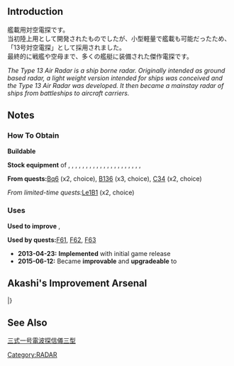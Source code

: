 {{EquipmentInfo|27}}

==Introduction==
艦載用対空電探です。<br>
当初陸上用として開発されたものでしたが、小型軽量で艦載も可能だったため、「13号対空電探」として採用されました。<br>
最終的に戦艦や空母まで、多くの艦艇に装備された傑作電探です。

''The Type 13 Air Radar is a ship borne radar. Originally intended as ground based radar, a light weight version intended for ships was conceived and the Type 13 Air Radar was developed. It then became a mainstay radar of ships from battleships to aircraft carriers.''

==Notes==
<div class="mw-collapsible"><h3>How To Obtain</h3>
<div class="mw-collapsible-content">
'''Buildable'''

'''Stock equipment''' of {{Ship/Link|Akebono Kai}}, {{Ship/Link|Akishimo Kai}}, {{Ship/Link|Fujinami Kai}}, {{Ship/Link|Hamanami Kai}}, {{Ship/Link|Haruna Kai Ni}}, {{Ship/Link|Hayashimo Kai}}, {{Ship/Link|Kazagumo Kai}}, {{Ship/Link|Kishinami Kai}}, {{Ship/Link|Kiso Kai Ni}}, {{Ship/Link|Kiyoshimo Kai}}, {{Ship/Link|Matsu Kai}}, {{Ship/Link|Minazuki Kai}}, {{Ship/Link|Oboro Kai}}, {{Ship/Link|Okinami Kai}}, {{Ship/Link|Sazanami Kai}}, {{Ship/Link|Shigure Kai Ni}}, {{Ship/Link|Shimakaze Kai}}, {{Ship/Link|Suzutsuki}}, {{Ship/Link|Takanami Kai}}, {{Ship/Link|Ushio Kai}}, {{Ship/Link|Uzuki Kai}}, {{Ship/Link|Yukikaze Kai}}

'''From quests: '''[[Quests#Bq6|Bq6]] (x2, choice), [[Quests#B136|B136]] (x3, choice), [[Quests#C34|C34]] (x2, choice)

''From limited-time quests: ''[[Quests/Seasonal#Le1B1|Le1B1]] (x2, choice)

</div></div>

<div class="mw-collapsible"><h3>Uses</h3>
<div class="mw-collapsible-content">
'''Used to improve''' {{Equipment/Link|Type 13 Air Radar}}, {{Equipment/Link|Type 13 Air Radar Kai}}

'''Used by quests: '''[[Quests#F61|F61]], [[Quests#F62|F62]], [[Quests#F63|F63]]

</div></div>


<div class="mw-collapsible><h3>Updates History</h3>
<div class="mw-collapsible-content>
* '''2013-04-23:''' '''Implemented''' with initial game release
* '''2015-06-12:''' Became '''improvable''' and '''upgradeable''' to {{Equipment/Link|Type 13 Air Radar Kai}}
</div></div>

==Akashi's Improvement Arsenal==
{{AkashiWorkshop}}
{{AkashiWorkshopLine
|Name={{PAGENAME}}
|ItemType=Radar
|Fuel=10
|Ammo=0
|Steel=20
|Baux=30
|Mats0-5=4/5
|Mats6-9=5/7
|Mats10=10/15
|Screws0-5=2/3
|Screws6-9=3/5
|Screws10=5/12
|EquipConsume0-5=-
|EquipConsume6-9=1x{{Radar|Type 13 Air RADAR}}
|EquipConsume10=1x{{Radar|Type 21 Air RADAR}}
|Sun=I<br>S<br>&nbsp;<br>&nbsp;
|Mon=I<br>&nbsp;<br>&nbsp;<br>T
|Tue=&nbsp;<br>&nbsp;<br>A<br>T
|Wed=&nbsp;<br>&nbsp;<br>A<br>T
|Thu=&nbsp;<br>S<br>A<br>&nbsp;
|Fri=I<br>S<br>&nbsp;<br>&nbsp;
|Sat=I<br>S<br>&nbsp;<br>&nbsp;
|2ndShip=[[Isuzu#Second Upgrade|Isuzu Kai Ni]]<br>[[Shigure#Second Upgrade|Shigure Kai Ni]]<br>[[Akizuki]]<br>[[Teruzuki]]
|Notes=Upgrades to [[Type 13 Air RADAR Kai]].
}}
|}

==See Also==
[[wikipedia:ja:三式一号電波探信儀三型|三式一号電波探信儀三型]]
{{Equipmentlist}}
[[Category:RADAR]]
